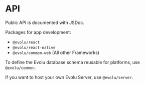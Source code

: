 # API

Public API is documented with JSDoc.

Packages for app development:

- `@evolu/react`
- `@evolu/react-native`
- `@evolu/common-web` (All other Frameworks)

To define the Evolu database schema reusable for platforms, use `@evolu/common`.

If you want to host your own Evolu Server, use `@evolu/server`.
